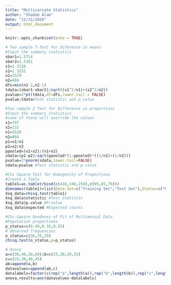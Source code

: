 ---
title: "Multivariate Statistics"
author: "Shadab Alam"
date: "12/31/2020"
output: html_document
---

```{r setup, include=FALSE}
knitr::opts_chunk$set(echo = TRUE)
```

```{r}
# Two sample T-Test For diference in means
#Input the summary statistics
xbar1=1.5714
xbar2=1.5361
s1=1.3126
s2=1.3251
n1=2529
n2=804
dfs=min(n1-1,n2-1)
tdata=(xbar1-xbar2)/sqrt((s1^2/n1)+(s2^2/n2))
pvalue=2*pt(tdata,df=dfs,lower.tail = FALSE)
pvalue;tdata#Test statistic and p_value

```

```{r}
#Two sample Z Test for Difference in proportions
#Input the summary statistics
#some of these will override the values
x1=707
x2=215
n1=2529
n2=804
p1=x1/n1
p2=x2/n2
ppooled=(x1+x2)/(n1+n2)
zdata=(p1-p2)/sqrt(ppooled*(1-ppooled)*((1/n1)+(1/n2)))
pvalue=2*pnorm(zdata,lower.tail=FALSE)
zdata;pvalue #Test statistic and p-value

```

```{r}
#Chi Square Test for Homogenity of Proportions
#Create a Table
table1=as.table(rbind(c(410,340,250),c(95,85,70)))
dimnames(table1)=list(Data.Set=c("Training Set","Test Set"),Status=c("Married","Single","Other"))
Xsq_data=chisq.test(table1)
Xsq_data$statistic #Test Statistic
Xsq_data$p.value #P-value
Xsq_data$expected #Expected counts
```

```{r}
#Chi-Square Goodness of Fit of Multimonial Data
#Population proportions
p_status=c(0.40,0.35,0.25)
# Observed frequencies 
o_status=c(36,35,29)
chisq.test(o_status,p=p_status)
```

```{r}
# Anova
a=c(30,40,50,60);b=c(25,30,50,55)
c=c(25,30,40,45)
ab=append(a,b)
datavalues=append(ab,c)
datalabels=factor(c(rep("a",length(a)),rep("b",length(b)),rep("c",length(c))))
anova.results=aov(datavalues~datalabels)

```




